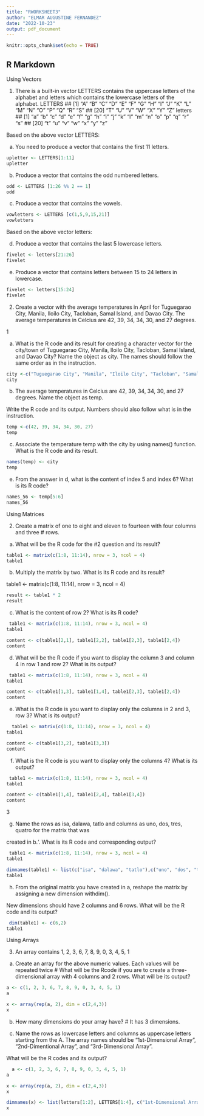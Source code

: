 ```yaml
---
title: "RWORKSHEET3"
author: "ELMAR AUGUSTINE FERNANDEZ"
date: "2022-10-23"
output: pdf_document
---
```


```r
knitr::opts_chunk$set(echo = TRUE)
```

## R Markdown

Using Vectors

1. There is a built-in vector LETTERS contains the uppercase letters of the alphabet and letters which
contains the lowercase letters of the alphabet. LETTERS ## [1] “A” “B” “C” “D” “E” “F” “G” “H” “I” “J”
“K” “L” “M” “N” “O” “P” “Q” “R” “S” ## [20] “T” “U” “V” “W” “X” “Y” “Z” letters ## [1] “a” “b” “c”
“d” “e” “f” “g” “h” “i” “j” “k” “l” “m” “n” “o” “p” “q” “r” “s” ## [20] “t” “u” “v” “w” “x” “y” “z”


Based on the above vector LETTERS:

a. You need to produce a vector that contains the first 11 letters.


```r
upletter <- LETTERS[1:11]
upletter
```






b. Produce a vector that contains the odd numbered letters.


```r
odd <- LETTERS [1:26 %% 2 == 1]
odd
```





c. Produce a vector that contains the vowels.


```r
vowletters <- LETTERS [c(1,5,9,15,21)]
vowletters
```






Based on the above vector letters: 

d. Produce a vector that contains the last 5 lowercase letters.


```r
fivelet <- letters[21:26]
fivelet
```






e. Produce a vector that contains letters between 15 to 24 letters in lowercase.


```r
fivelet <- letters[15:24]
fivelet
```






2. Create a vector with the average temperatures in April for Tuguegarao City, Manila, Iloilo City, Tacloban,
Samal Island, and Davao City. The average temperatures in Celcius are 42, 39, 34, 34, 30, and 27 degrees.


1


a. What is the R code and its result for creating a character vector for the city/town of Tuguegarao City,
Manila, Iloilo City, Tacloban, Samal Island, and Davao City? Name the object as city. The names
should follow the same order as in the instruction.


```r
city <-c("Tuguegarao City", "Manila", "Iloilo City", "Tacloban", "Samal Island", "Davao City")
city
```






b. The average temperatures in Celcius are 42, 39, 34, 34, 30, and 27 degrees. Name the object as temp.


Write the R code and its output. Numbers should also follow what is in the instruction.


```r
temp <-c(42, 39, 34, 34, 30, 27)
temp
```






c. Associate the temperature temp with the city by using names() function. What is the R code and its
result.


```r
names(temp) <- city
temp
```






e. From the answer in d, what is the content of index 5 and index 6? What is its R code?
  
  
```r
names_56 <- temp[5:6]
names_56
```
 





Using Matrices


2. Create a matrix of one to eight and eleven to fourteen with four columns and three # rows.


a. What will be the R code for the #2 question and its result?


```r
table1 <- matrix(c(1:8, 11:14), nrow = 3, ncol = 4)
table1
```




b. Multiply the matrix by two. What is its R code and its result?
  
  
  table1 <- matrix(c(1:8, 11:14), nrow = 3, ncol = 4)


```r
result <- table1 * 2
result
```





c. What is the content of row 2? What is its R code?
  
  
```r
 table1 <- matrix(c(1:8, 11:14), nrow = 3, ncol = 4)
table1
```






```r
content <- c(table1[2,1], table1[2,2], table1[2,3], table1[2,4])
content

```





d. What will be the R code if you want to display the column 3 and column 4 in row 1 and row 2? What
is its output?
  
  
```r
 table1 <- matrix(c(1:8, 11:14), nrow = 3, ncol = 4)
table1
```






```r
content <- c(table1[1,3], table1[1,4], table1[2,3], table1[2,4])
content
```






e. What is the R code is you want to display only the columns in 2 and 3, row 3? What is its output?


```r
  table1 <- matrix(c(1:8, 11:14), nrow = 3, ncol = 4)
table1
```




```r
content <- c(table1[3,2], table1[3,3])
content
```






f. What is the R code is you want to display only the columns 4? What is its output?


```r
 table1 <- matrix(c(1:8, 11:14), nrow = 3, ncol = 4)
table1
```






```r
content <- c(table1[1,4], table1[2,4], table1[3,4])
content
```






3

g. Name the rows as isa, dalawa, tatlo and columns as uno, dos, tres, quatro for the matrix that was

created in b.‘. What is its R code and corresponding output?
  
  
```r
 table1 <- matrix(c(1:8, 11:14), nrow = 3, ncol = 4)
table1
```
 




```r
dimnames(table1) <- list(c("isa", "dalawa", "tatlo"),c("uno", "dos", "tres", "quatro"))
table1
```




h. From the original matrix you have created in a, reshape the matrix by assigning a new dimension withdim().

New dimensions should have 2 columns and 6 rows. What will be the R code and its output?
  

```r
 dim(table1) <- c(6,2)
table1
```






Using Arrays


3. An array contains 1, 2, 3, 6, 7, 8, 9, 0, 3, 4, 5, 1

a. Create an array for the above numeric values. Each values will be repeated twice # What will be the Rcode if you are to create a three-dimensional array with 4 columns and 2 rows. What will be its output?
  
  
```r
a <- c(1, 2, 3, 6, 7, 8, 9, 0, 3, 4, 5, 1)
a
```





```r
x <- array(rep(a, 2), dim = c(2,4,3))
x
```




b. How many dimensions do your array have? # It has 3 dimensions.
  
  c. Name the rows as lowercase letters and columns as uppercase letters starting from the A. The array names should be “1st-Dimensional Array”, “2nd-Dimentional Array”, and “3rd-Dimensional Array”.
  
What will be the R codes and its output?
  
```r
  a <- c(1, 2, 3, 6, 7, 8, 9, 0, 3, 4, 5, 1)
a
```




```r
x <- array(rep(a, 2), dim = c(2,4,3))
x
```




```r
dimnames(x) <- list(letters[1:2], LETTERS[1:4], c("1st-Dimensional Array", "2nd-Dimensional Array", "3rd-Dimensional Array"))
x
```
